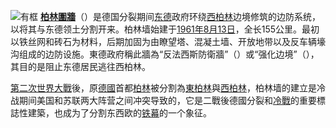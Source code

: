 [[File:Berlinermauer.jpg|有框]]
'''[[柏林圍牆|柏林圍牆]]'''（{{lang-de|'''Berliner Mauer'''}}）是德国分裂期间[[东德|东德]]政府环绕[[西柏林|西柏林]]边境修筑的边防系统，以将其与东德领土分割开来。柏林墙始建于[[1961年|1961年]][[8月13日|8月13日]]，全长155公里。最初以铁丝网和砖石为材料，后期加固为由瞭望塔、混凝土墙、开放地带以及反车辆壕沟组成的边防设施。東德政府稱此牆為“反法西斯防衛牆”（{{lang-de|Antifaschistischer Schutzwall}}）或“强化边境”（{{lang-de|Befestigte Staatsgrenze}}），其目的是阻止东德居民逃往西柏林。

[[第二次世界大戰|第二次世界大戰]]後，原[[德國|德國]]首都[[柏林|柏林]]被分割為[[東柏林|東柏林]]與[[西柏林|西柏林]]，柏林墙的建立是冷战期间美国和苏联两大阵营之间冲突导致的，它是二戰後德國分裂和[[冷戰|冷戰]]的重要標誌性建築，也成为了分割东西欧的[[铁幕|铁幕]]的一个象征。